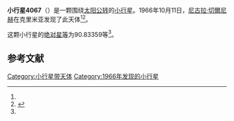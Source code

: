 {{Infobox planet
| bgcolour = #FFFFC0
| name = 4067 Mikhel'son
| symbol = 
| image = 
| caption = 
| discovery = yes
| discovery_ref = 
| discoverer = [[尼古拉·切爾尼赫|尼古拉·切爾尼赫]]
| discovery_site = [[克里米亚|克里米亚]] 
| discovered = 1966年10月11日
| designations = yes
| mp_name = 
| named_after = 
| alt_names = 1966 TP/ 1938 DT1 / 1985 FF1 / 1987 RE
| mp_category = [[主带小行星|主带小行星]]
| orbit_ref = <ref name="a">[http://ssd.jpl.nasa.gov/sbdb.cgi?sstr=4067 4067 Mikhel'son] {{Wayback|url=http://ssd.jpl.nasa.gov/sbdb.cgi?sstr=4067 |date=20210813040621 }}，小行星數據庫瀏覽器（JPL Small-Body Database Browser）－[[美国国家航空航天局|美国国家航空航天局]]喷气推进实验室</ref>
| epoch = 2456400.5 (2013年4月18日更新)
| aphelion = {{convert|3.1136740|AU|km|3|abbr=on|lk=out}}
| perihelion = {{convert|2.1395166|AU|km|3|abbr=on}}
| semimajor = {{convert|2.6265953|AU|km|3|abbr=on}}
| eccentricity = 0.1854411
| period = 1554.848848 [[日|日]]<br />4.26[[儒略年|儒略年]]
| avg_speed = 
| inclination = 6.33931
| asc_node = 328.45932
| mean_anomaly = 
| arg_peri = 90.83359
| satellites = 
| physical_characteristics = yes
| dimensions = 
| mass = 
| density = 
| surface_grav = 
| escape_velocity = 
| sidereal_day = 
| axial_tilt = 
| pole_ecliptic_lat = 
| pole_ecliptic_lon = 
| albedo = 
| temperatures= 
| temp_name1 = 
| mean_temp_1 = 
| max_temp_1 = 
| temp_name2 = 
| max_temp_2 = 
| spectral_type = 
| abs_magnitude = 90.83359
}}

'''小行星4067'''（{{lang-en|4067 Mikhel'son}}）是一颗围绕[[太阳|太阳]][[公转|公转]]的[[小行星|小行星]]。1966年10月11日，[[尼古拉·切爾尼赫|尼古拉·切爾尼赫]]在克里米亚发现了此天体<ref name="a" /><ref>{{cite news|title=小行星列表|url=http://cfa-www.harvard.edu/iau/lists/NumberedMPs.txt|accessdate=2013-07-08|newspaper=哈佛大学|archive-date=2008-05-17|archive-url=https://web.archive.org/web/20080517010638/http://cfa-www.harvard.edu/iau/lists/NumberedMPs.txt|dead-url=no}}</ref>。

这颗小行星的[[绝对星等|绝对星等]]为90.83359等<ref name="a" />。

==参考文献==
{{reflist}}
{{Minor Planet Number|[[小行星4066|小行星4066]]|[[小行星4068|小行星4068]]}}

{{小天体}}

[[Category:小行星带天体|Category:小行星带天体]]
[[Category:1966年发现的小行星|Category:1966年发现的小行星]]

{{asteroid-stub}}